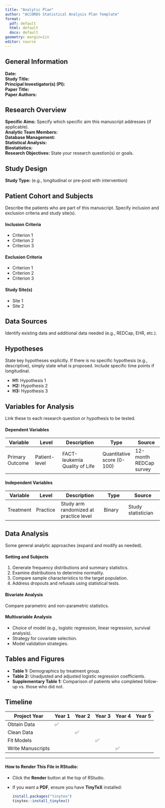 ```yaml
---
title: "Analytic Plan"
author: "ACCORDS Statistical Analysis Plan Template"
format: 
  pdf: default
  html: default
  docx: default
geometry: margin=1in
editor: source
---
```


## General Information

**Date:**\
**Study Title:**\
**Principal Investigator(s) (PI):**\
**Paper Title:**\
**Paper Authors:**

## Research Overview

**Specific Aims:** Specify which specific aim this manuscript addresses (if applicable).\
**Analytic Team Members:**\
**Database Management:**\
**Statistical Analysis:**\
**Biostatistics:**\
**Research Objectives:** State your research question(s) or goals.

## Study Design

**Study Type:** (e.g., longitudinal or pre-post with intervention)

## Patient Cohort and Subjects

Describe the patients who are part of this manuscript. Specify inclusion and exclusion criteria and study site(s).

#### Inclusion Criteria

-   Criterion 1\
-   Criterion 2\
-   Criterion 3

#### Exclusion Criteria

-   Criterion 1\
-   Criterion 2\
-   Criterion 3

#### Study Site(s)

-   Site 1\
-   Site 2

## Data Sources

Identify existing data and additional data needed (e.g., REDCap, EHR, etc.).

## Hypotheses

State key hypotheses explicitly. If there is no specific hypothesis (e.g., descriptive), simply state what is proposed. Include specific time points if longitudinal.

-   **H1:** Hypothesis 1\
-   **H2:** Hypothesis 2\
-   **H3:** Hypothesis 3

## Variables for Analysis

Link these to each research question or hypothesis to be tested.

#### Dependent Variables

| Variable | Level | Description | Type | Source |
|-------------|-------------|--------------------|-------------|-------------|
| Primary Outcome | Patient-level | FACT-leukemia Quality of Life | Quantitative score (0-100) | 12-month REDCap survey |

#### Independent Variables

| Variable | Level | Description | Type | Source |
|------------|------------|---------------------|------------|-----------------|
| Treatment | Practice | Study arm randomized at practice level | Binary | Study statistician |

## Data Analysis

Some general analytic approaches (expand and modify as needed).

#### Setting and Subjects

1.  Generate frequency distributions and summary statistics.\
2.  Examine distributions to determine normality.\
3.  Compare sample characteristics to the target population.\
4.  Address dropouts and refusals using statistical tests.

#### Bivariate Analysis

Compare parametric and non-parametric statistics.

#### Multivariable Analysis

-   Choice of model (e.g., logistic regression, linear regression, survival analysis).\
-   Strategy for covariate selection.\
-   Model validation strategies.

## Tables and Figures

-   **Table 1:** Demographics by treatment group.\
-   **Table 2:** Unadjusted and adjusted logistic regression coefficients.\
-   **Supplementary Table 1:** Comparison of patients who completed follow-up vs. those who did not.

## Timeline

| Project Year      | Year 1 | Year 2 | Year 3 | Year 4 | Year 5 |
|-------------------|--------|--------|--------|--------|--------|
| Obtain Data       | ✅     |        |        |        |        |
| Clean Data        |        | ✅     |        |        |        |
| Fit Models        |        |        | ✅     |        |        |
| Write Manuscripts |        |        |        | ✅     |        |

------------------------------------------------------------------------

#### How to Render This File in RStudio:

-   Click the **Render** button at the top of RStudio.

-   If you want a **PDF**, ensure you have **TinyTeX** installed:

    ``` r
    install.packages("tinytex")
    tinytex::install_tinytex()
    ```
